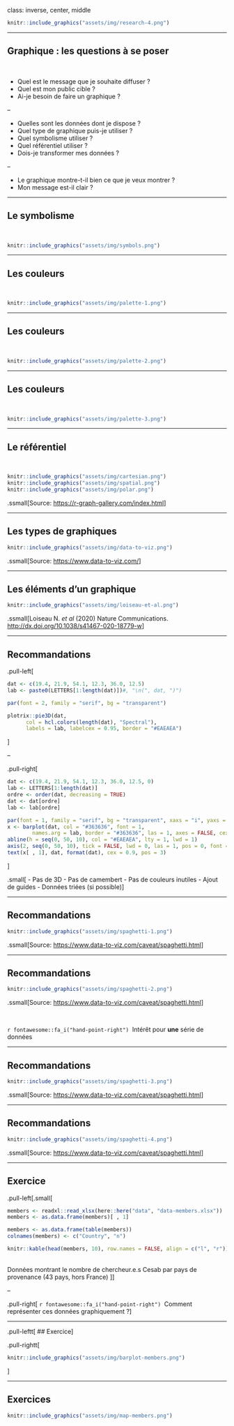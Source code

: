 class: inverse, center, middle


```r
knitr::include_graphics("assets/img/research-4.png")
```

---

## Graphique : les questions à se poser

<br />


- Quel est le message que je souhaite diffuser ?
- Quel est mon public cible ?
- Ai-je besoin de faire un graphique ?

<!--end-->

--

- Quelles sont les données dont je dispose ?
- Quel type de graphique puis-je utiliser ?
- Quel symbolisme utiliser ?
- Quel référentiel utiliser ?
- Dois-je transformer mes données ?

<!--end-->

--

- Le graphique montre-t-il bien ce que je veux montrer ?
- Mon message est-il clair ?

---

## Le symbolisme

<br/>

```r
knitr::include_graphics("assets/img/symbols.png")
```

---

## Les couleurs

<br/>

```r
knitr::include_graphics("assets/img/palette-1.png")
```

---

## Les couleurs

<br/>

```r
knitr::include_graphics("assets/img/palette-2.png")
```

---

## Les couleurs

<br/>

```r
knitr::include_graphics("assets/img/palette-3.png")
```


---

## Le référentiel


<br/>

```r
knitr::include_graphics("assets/img/cartesian.png")
knitr::include_graphics("assets/img/spatial.png")
knitr::include_graphics("assets/img/polar.png")
```

.ssmall[Source: <https://r-graph-gallery.com/index.html>]

---

## Les types de graphiques

```r
knitr::include_graphics("assets/img/data-to-viz.png")
```

.ssmall[Source: <https://www.data-to-viz.com/>]


---

## Les éléments d'un graphique

```r
knitr::include_graphics("assets/img/loiseau-et-al.png")
```

.ssmall[Loiseau N. _et al_ (2020) Nature Communications. <http://dx.doi.org/10.1038/s41467-020-18779-w>]


---

## Recommandations



.pull-left[
```r
dat <- c(19.4, 21.9, 54.1, 12.3, 36.0, 12.5)
lab <- paste0(LETTERS[1:length(dat)])#, "\n(", dat, ")")

par(font = 2, family = "serif", bg = "transparent")

plotrix::pie3D(dat,
      col = hcl.colors(length(dat), "Spectral"),
      labels = lab, labelcex = 0.95, border = "#EAEAEA")
```
]

--

.pull-right[
```r
dat <- c(19.4, 21.9, 54.1, 12.3, 36.0, 12.5, 0)
lab <- LETTERS[1:length(dat)]
ordre <- order(dat, decreasing = TRUE)
dat <- dat[ordre]
lab <- lab[ordre]

par(font = 1, family = "serif", bg = "transparent", xaxs = "i", yaxs = "i", mgp = c(3, 0.2, 0))
x <- barplot(dat, col = "#363636", font = 1,
        names.arg = lab, border = "#363636", las = 1, axes = FALSE, cex.names = 1.2, ylim = c(0, 60))
abline(h = seq(0, 50, 10), col = "#EAEAEA", lty = 1, lwd = 1)
axis(2, seq(0, 50, 10), tick = FALSE, lwd = 0, las = 1, pos = 0, font = 1, cex.axis = 1.2)
text(x[ , 1], dat, format(dat), cex = 0.9, pos = 3)
```
]

.small[
- Pas de 3D
- Pas de camembert
- Pas de couleurs inutiles
- Ajout de guides
- Données triées (si possible)
]

---

## Recommandations

```r
knitr::include_graphics("assets/img/spaghetti-1.png")
```

.ssmall[Source: <https://www.data-to-viz.com/caveat/spaghetti.html>]

---

## Recommandations



```r
knitr::include_graphics("assets/img/spaghetti-2.png")
```

.ssmall[Source: <https://www.data-to-viz.com/caveat/spaghetti.html>]

<br/>

`r fontawesome::fa_i("hand-point-right")`&nbsp; 
Intérêt pour **une** série de données

---

## Recommandations

```r
knitr::include_graphics("assets/img/spaghetti-3.png")
```

.ssmall[Source: <https://www.data-to-viz.com/caveat/spaghetti.html>]

---

## Recommandations

```r
knitr::include_graphics("assets/img/spaghetti-4.png")
```

.ssmall[Source: <https://www.data-to-viz.com/caveat/spaghetti.html>]

---

## Exercice


.pull-left[.small[
```r
members <- readxl::read_xlsx(here::here("data", "data-members.xlsx"))
members <- as.data.frame(members)[ , 1]

members <- as.data.frame(table(members))
colnames(members) <- c("Country", "n")

knitr::kable(head(members, 10), row.names = FALSE, align = c("l", "r"))
```
<br/>
Données montrant le nombre de chercheur.e.s Cesab par pays de provenance (43 pays, hors France)
]]

--

.pull-right[
`r fontawesome::fa_i("hand-point-right")`&nbsp; Comment représenter ces données graphiquement ?
]



---

.pull-leftt[
## Exercice
]

.pull-rightt[
```r
knitr::include_graphics("assets/img/barplot-members.png")
```
]



---

## Exercices

```r
knitr::include_graphics("assets/img/map-members.png")
```

